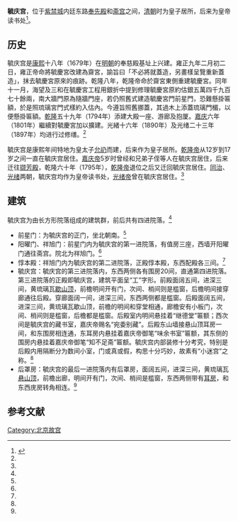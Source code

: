 {{Coord|39.919658|116.398481|type:landmark_region:CN-11_source:GoogleMaps|display=title}}

'''毓庆宫'''，位于[[故宫|紫禁城]]内廷东路[[奉先殿|奉先殿]]和[[斋宫_(北京故宫)|斋宫]]之间，[[清朝|清朝]]时为皇子居所，后来为皇帝读书处<ref name="yuqinggong">{{cite web|url=http://www.dpm.org.cn/www_oldweb/China/phoweb/BuildingPage/7/B3016.htm|title=毓庆宫|accessdate=2013-10-19|author=苏怡|publisher=故宫博物院|archiveurl=https://web.archive.org/web/20131019134723/http://www.dpm.org.cn/www_oldweb/China/phoweb/BuildingPage/7/B3016.htm|archivedate=2013-10-19|deadurl=yes}}</ref>。

==历史==
毓庆宫是[[康熙|康熙]]十八年（1679年）在[[明朝|明朝]]的奉慈殿基址上兴建。雍正九年二月初二日，雍正帝命將毓慶宮改建為齋宮，諭旨曰「不必將就蓋造，另畫樣呈覽重新蓋造」，抹去毓慶宮原來的痕跡。乾隆八年，乾隆帝命於齋宮東側重建毓慶宮。同年十一月，海望及三和在毓慶宮工程用銀折中提到修理毓慶宮原約估銀五萬四千九百七十餘兩，南大牆門原為隨牆門座，若仍照舊式建造毓慶宮門前星門，恐難懸掛匾額，於是照琉璃宮門式樣約入估內。今遵旨照舊挪蓋，其過木上添蓋琉璃門楣，以便懸掛匾額。[[乾隆|乾隆]]五十九年（1794年）添建大殿一座、游廊及抱厦。[[嘉庆|嘉庆]]六年（1801年）繼續對毓慶宮加以擴建。光緒十六年（1890年）及光绪二十三年（1897年）均进行过修缮。<ref name="yuqinggong" />

毓庆宫是康熙年间特地为皇太子[[允礽|允礽]]而建，后来作为皇子居所。[[乾隆帝|乾隆帝]]从12岁到17岁之间一直在毓庆宫居住。[[嘉庆帝|嘉庆帝]]5岁时曾经和兄弟子侄等人在毓庆宫居住，后来迁往[[南三所|撷芳殿]]，乾隆六十年（1795年），[[乾隆帝|乾隆帝]]退位之后又迁回毓庆宫居住。[[同治|同治]]、[[光绪|光绪]]两朝，毓庆宫均作为皇帝读书处，[[光绪帝|光绪帝]]曾在毓庆宫居住。<ref name="yuqinggong" />

==建筑==
毓庆宫为由长方形院落组成的建筑群，前后共有四进院落。<ref name="yuqinggong" />

*前星门：为毓庆宫的正门，坐北朝南。<ref name="yuqinggong" />
*阳曜门、祥旭门：前星门内为毓庆宫的第一进院落，有值房三座，西墙开阳曜门通往斋宫。院北为祥旭门。<ref name="yuqinggong" />
*惇本殿：祥旭门内为毓庆宫的第二进院落，正殿惇本殿，东西配殿各三间。<ref name="yuqinggong" />
*毓庆宫：毓庆宫的第三进院落内，东西两侧各有围房20间，直通第四进院落。第三进院落的正殿即毓庆宫，建筑平面呈“工”字形。前殿面阔五间，进深三间，黄琉璃瓦[[歇山顶|歇山顶]]，前檐明间开有门，次间、梢间则是槛窗，后檐明间接穿廊通往后殿。穿廊面阔一间，进深三间，东西两侧都是槛窗。后殿面阔五间，进深三间，黄琉璃瓦歇山顶，前檐的明间和穿堂相通，廊檐安有小板门，次间、梢间则是槛窗，后檐都是槛窗。后殿室内明间悬挂着“继德堂”匾额；西次间是毓庆宫的藏书室，嘉庆帝赐名“宛委别藏”。后殿东山墙接悬山顶耳房一间，和东围房相连通，东耳房内悬挂着嘉庆帝御笔“味余书室”匾额，其东侧的围房内悬挂着嘉庆帝御笔“知不足斋”匾额。毓庆宫内部装修十分考究，特别是后殿内用隔断分为数间小室，门或真或假，构思十分巧妙，故素有“小迷宫”之称。<ref name="yuqinggong" />
*后罩房：毓庆宫的最后一进院落内有后罩房，面阔五间，进深三间，黄琉璃瓦[[悬山顶|悬山顶]]，前檐出廊，明间开有门，次间、梢间是槛窗，东西两侧带有[[耳房|耳房]]，和东西庑房转角相连。<ref name="yuqinggong" />

==参考文献==
{{reflist}}

{{Geographic Location
|西北 =[[景仁宫|景仁宫]]
|北 =  [[延禧宫|延禧宫]]
|東北 = [[延禧宫|延禧宫]]
|西 = [[斋宫_(北京故宫)|斋宫]]
|中央 = <BIG>'''毓庆宫'''</BIG>
|東 =[[奉先殿|奉先殿]]
|西南 =[[景运门|景运门]]
|南 =[[箭亭_(北京故宫)|箭亭]]
|東南 =[[奉先殿|奉先殿]]
}}

[[Category:北京故宫|Category:北京故宫]]
